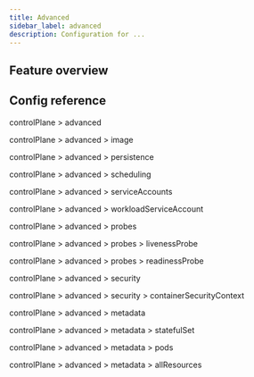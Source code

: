 ```yaml
---
title: Advanced
sidebar_label: advanced
description: Configuration for ...
---
```




## Feature overview


## Config reference


controlPlane > advanced

<ControlPlaneAdvanced/>

controlPlane > advanced > image
<ImageRef/>

controlPlane > advanced > persistence
<ControlPlanePersistence/>

controlPlane > advanced > scheduling
<ControlPlaneScheduling/>


controlPlane > advanced > serviceAccounts
<ControlPlaneServiceAccounts/>

controlPlane > advanced > workloadServiceAccount
<ControlPlaneWorkloadServiceAccount/>

controlPlane > advanced > probes
<ControlPlaneProbes/>

controlPlane > advanced > probes > livenessProbe
<EnableSwitch/>

controlPlane > advanced > probes > readinessProbe
<EnableSwitch/>


controlPlane > advanced > security
<ControlPlaneSecurity/>

controlPlane > advanced > security > containerSecurityContext
<ControlPlaneContainerSecurityContext/>

controlPlane > advanced > metadata
<ControlPlaneMetadata/>

controlPlane > advanced > metadata > statefulSet
<LabelsAndAnnotations/>

controlPlane > advanced > metadata > pods
<LabelsAndAnnotations/>

controlPlane > advanced > metadata > allResources
<LabelsAndAnnotations/>